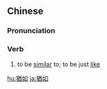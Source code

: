 {{also|犹如}}
==Chinese==
{{zh-forms|s=犹如}}

===Pronunciation===
{{zh-pron
|m=yóurú
|c=jau4 jyu4
|mn=qz:iû-lîr/xm:iû-lû/zz:iû-jî
|cat=v
}}

===Verb===
{{zh-verb}}

# to be [[similar]] to; to be just [[like]]

{{zh-cat|Advanced}}

[[hu:猶如]]
[[ja:猶如]]